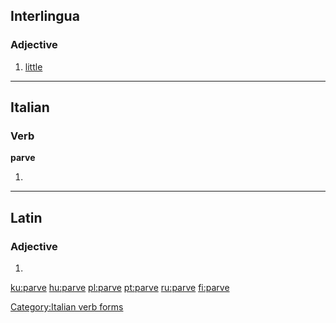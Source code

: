 ==Interlingua==

===Adjective===
{{infl|ia|adjective}}

# [[little]]

----

==Italian==

===Verb===
'''parve'''

# {{form of|[[third-person|Third-person]] [[singular]] [[past historic]]|[[parere#Italian|parere]]|lang=Italian}}

[[Category:Italian verb forms]]

----

==Latin==

===Adjective===
{{la-adj-form|parve}}

# {{inflection of|parvus|parvus|voc|m||s|lang=la}}

[[ku:parve]]
[[hu:parve]]
[[pl:parve]]
[[pt:parve]]
[[ru:parve]]
[[fi:parve]]